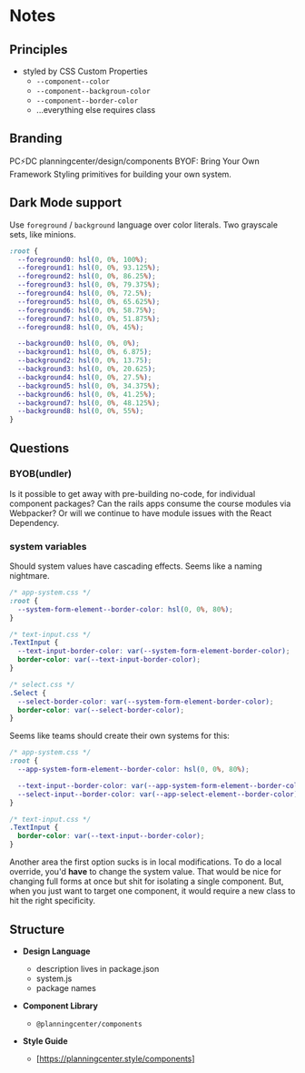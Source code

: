# Notes

## Principles

- styled by CSS Custom Properties
  - `--component--color`
  - `--component--backgroun-color`
  - `--component--border-color`
  - ...everything else requires class

## Branding

PC⚡️DC
planningcenter/design/components
BYOF: Bring Your Own Framework
Styling primitives for building your own system.

## Dark Mode support

Use `foreground` / `background` language over color literals.
Two grayscale sets, like minions.

```css
:root {
  --foreground0: hsl(0, 0%, 100%);
  --foreground1: hsl(0, 0%, 93.125%);
  --foreground2: hsl(0, 0%, 86.25%);
  --foreground3: hsl(0, 0%, 79.375%);
  --foreground4: hsl(0, 0%, 72.5%);
  --foreground5: hsl(0, 0%, 65.625%);
  --foreground6: hsl(0, 0%, 58.75%);
  --foreground7: hsl(0, 0%, 51.875%);
  --foreground8: hsl(0, 0%, 45%);

  --background0: hsl(0, 0%, 0%);
  --background1: hsl(0, 0%, 6.875);
  --background2: hsl(0, 0%, 13.75);
  --background3: hsl(0, 0%, 20.625);
  --background4: hsl(0, 0%, 27.5%);
  --background5: hsl(0, 0%, 34.375%);
  --background6: hsl(0, 0%, 41.25%);
  --background7: hsl(0, 0%, 48.125%);
  --background8: hsl(0, 0%, 55%);
}
```

## Questions

### BYOB(undler)

Is it possible to get away with pre-building no-code, for individual component packages?
Can the rails apps consume the course modules via Webpacker?
Or will we continue to have module issues with the React Dependency.

### system variables

Should system values have cascading effects.
Seems like a naming nightmare.

```css
/* app-system.css */
:root {
  --system-form-element--border-color: hsl(0, 0%, 80%);
}
```

```css
/* text-input.css */
.TextInput {
  --text-input-border-color: var(--system-form-element-border-color);
  border-color: var(--text-input-border-color);
}
```

```css
/* select.css */
.Select {
  --select-border-color: var(--system-form-element-border-color);
  border-color: var(--select-border-color);
}
```

Seems like teams should create their own systems for this:

```css
/* app-system.css */
:root {
  --app-system-form-element--border-color: hsl(0, 0%, 80%);

  --text-input--border-color: var(--app-system-form-element--border-color);
  --select-input--border-color: var(--app-select-element--border-color);
}
```

```css
/* text-input.css */
.TextInput {
  border-color: var(--text-input--border-color);
}
```

Another area the first option sucks is in local modifications.
To do a local override, you'd **have** to change the system value.
That would be nice for changing full forms at once but shit for isolating a single component.
But, when you just want to target one component, it would require a new class to hit the right specificity.

## Structure

- **Design Language**

  - description lives in package.json
  - system.js
  - package names

- **Component Library**

  - `@planningcenter/components`

- **Style Guide**

  - [https://planningcenter.style/components]
